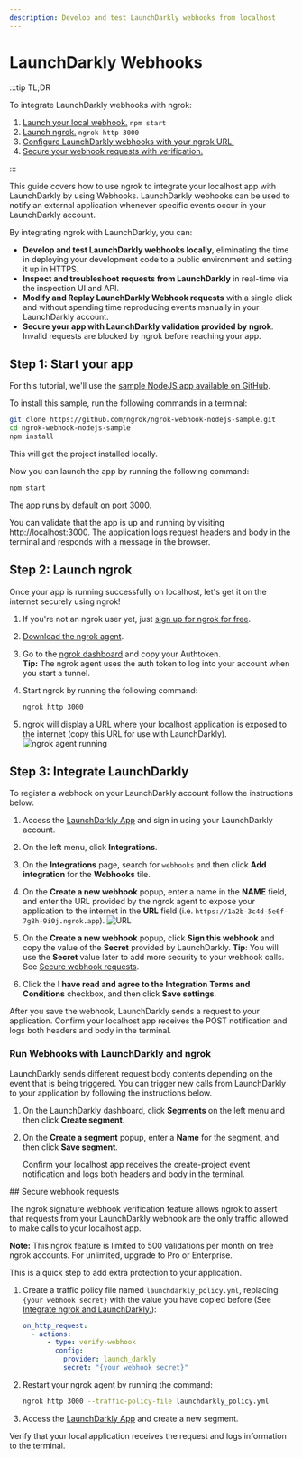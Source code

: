 ```yaml
---
description: Develop and test LaunchDarkly webhooks from localhost
---
```



# LaunchDarkly Webhooks

:::tip TL;DR

To integrate LaunchDarkly webhooks with ngrok:

1. [Launch your local webhook.](#start-your-app) `npm start`
1. [Launch ngrok.](#start-ngrok) `ngrok http 3000`
1. [Configure LaunchDarkly webhooks with your ngrok URL.](#setup-webhook)
1. [Secure your webhook requests with verification.](#security)

:::

This guide covers how to use ngrok to integrate your localhost app with LaunchDarkly by using Webhooks.
LaunchDarkly webhooks can be used to notify an external application whenever specific events occur in your LaunchDarkly account.

By integrating ngrok with LaunchDarkly, you can:

- **Develop and test LaunchDarkly webhooks locally**, eliminating the time in deploying your development code to a public environment and setting it up in HTTPS.
- **Inspect and troubleshoot requests from LaunchDarkly** in real-time via the inspection UI and API.
- **Modify and Replay LaunchDarkly Webhook requests** with a single click and without spending time reproducing events manually in your LaunchDarkly account.
- **Secure your app with LaunchDarkly validation provided by ngrok**. Invalid requests are blocked by ngrok before reaching your app.

## **Step 1**: Start your app

For this tutorial, we'll use the [sample NodeJS app available on GitHub](https://github.com/ngrok/ngrok-webhook-nodejs-sample).

To install this sample, run the following commands in a terminal:

```bash
git clone https://github.com/ngrok/ngrok-webhook-nodejs-sample.git
cd ngrok-webhook-nodejs-sample
npm install
```

This will get the project installed locally.

Now you can launch the app by running the following command:

```bash
npm start
```

The app runs by default on port 3000.

You can validate that the app is up and running by visiting http://localhost:3000. The application logs request headers and body in the terminal and responds with a message in the browser.

## **Step 2**: Launch ngrok

Once your app is running successfully on localhost, let's get it on the internet securely using ngrok!

1. If you're not an ngrok user yet, just [sign up for ngrok for free](https://ngrok.com/signup).

1. [Download the ngrok agent](https://download.ngrok.com).

1. Go to the [ngrok dashboard](https://dashboard.ngrok.com) and copy your Authtoken. <br />
   **Tip:** The ngrok agent uses the auth token to log into your account when you start a tunnel.
1. Start ngrok by running the following command:

   ```bash
   ngrok http 3000
   ```

1. ngrok will display a URL where your localhost application is exposed to the internet (copy this URL for use with LaunchDarkly).
   ![ngrok agent running](./img/integrations/launch_ngrok_tunnel.png)

## **Step 3**: Integrate LaunchDarkly

To register a webhook on your LaunchDarkly account follow the instructions below:

1. Access the [LaunchDarkly App](https://app.launchdarkly.com/) and sign in using your LaunchDarkly account.

1. On the left menu, click **Integrations**.

1. On the **Integrations** page, search for `webhooks` and then click **Add integration** for the **Webhooks** tile.

1. On the **Create a new webhook** popup, enter a name in the **NAME** field, and enter the URL provided by the ngrok agent to expose your application to the internet in the **URL** field (i.e. `https://1a2b-3c4d-5e6f-7g8h-9i0j.ngrok.app`).
   ![URL](img/ngrok_url_configuration_launchdarkly.png)

1. On the **Create a new webhook** popup, click **Sign this webhook** and copy the value of the **Secret** provided by LaunchDarkly.
   **Tip**: You will use the **Secret** value later to add more security to your webhook calls. See [Secure webhook requests](#security).

1. Click the **I have read and agree to the Integration Terms and Conditions** checkbox, and then click **Save settings**.

After you save the webhook, LaunchDarkly sends a request to your application. Confirm your localhost app receives the POST notification and logs both headers and body in the terminal.

### Run Webhooks with LaunchDarkly and ngrok

LaunchDarkly sends different request body contents depending on the event that is being triggered.
You can trigger new calls from LaunchDarkly to your application by following the instructions below.

1. On the LaunchDarkly dashboard, click **Segments** on the left menu and then click **Create segment**.

1. On the **Create a segment** popup, enter a **Name** for the segment, and then click **Save segment**.

   Confirm your localhost app receives the create-project event notification and logs both headers and body in the terminal.

<InspectingRequests />

<ReplayingRequests />
## Secure webhook requests

The ngrok signature webhook verification feature allows ngrok to assert that requests from your LaunchDarkly webhook are the only traffic allowed to make calls to your localhost app.

**Note:** This ngrok feature is limited to 500 validations per month on free ngrok accounts. For unlimited, upgrade to Pro or Enterprise.

This is a quick step to add extra protection to your application.

1. Create a traffic policy file named `launchdarkly_policy.yml`, replacing `{your webhook secret}` with the value you have copied before (See [Integrate ngrok and LaunchDarkly.](#setup-webhook)):

   ```yaml
   on_http_request:
     - actions:
         - type: verify-webhook
           config:
             provider: launch_darkly
             secret: "{your webhook secret}"
   ```

1. Restart your ngrok agent by running the command:

   ```bash
   ngrok http 3000 --traffic-policy-file launchdarkly_policy.yml
   ```

1. Access the [LaunchDarkly App](https://app.launchdarkly.com/) and create a new segment.

Verify that your local application receives the request and logs information to the terminal.

